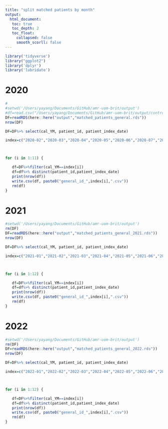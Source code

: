 ```yaml
---
title: "split matched patients by month"
output: 
  html_document:
   toc: true
   toc_depth: 2
   toc_float:
     collapsed: false
     smooth_scorll: false
---
```


```r
library('tidyverse')
library("ggplot2")
library('dplyr')
library('lubridate')
```



# 2020
```r
#
#setwd('/Users/yayang/Documents/GitHub/amr-uom-brit/output')
#df=read.csv("/Users/yayang/Documents/GitHub/amr-uom-brit/output/control_covid_infection.csv")
DF=readRDS(here::here("output","matched_patients_general.rds"))
nrow(DF)

DF=DF%>% select(cal_YM, patient_id, patient_index_date)

index=c("2020-02","2020-03","2020-04","2020-05","2020-06","2020-07","2020-08","2020-09","2020-10","2020-11","2020-12")



for (i in 1:11) {

   df=DF%>%filter(cal_YM==index[i])
   df=df%>% distinct(patient_id,patient_index_date)
   print(nrow(df))
   write.csv(df, paste0("general_id_",index[i],".csv"))
   rm(df)
}

```

# 2021
```r
#setwd('/Users/yayang/Documents/GitHub/amr-uom-brit/output')
rm(DF)
DF=readRDS(here::here("output","matched_patients_general_2021.rds"))
nrow(DF)

DF=DF%>% select(cal_YM, patient_id, patient_index_date)

index=c("2021-01","2021-02","2021-03","2021-04","2021-05","2021-06","2021-07","2021-08","2021-09","2021-10","2021-11","2021-12")



for (i in 1:12) {

   df=DF%>%filter(cal_YM==index[i])
   df=df%>% distinct(patient_id,patient_index_date)
   print(nrow(df))
   write.csv(df, paste0("general_id_",index[i],".csv"))
   rm(df)
}

```



# 2022
```r
#setwd('/Users/yayang/Documents/GitHub/amr-uom-brit/output')
rm(DF)
DF=readRDS(here::here("output","matched_patients_general_2022.rds"))
nrow(DF)

DF=DF%>% select(cal_YM, patient_id, patient_index_date)

index=c("2022-01","2022-02","2022-03","2022-04","2022-05","2022-06","2022-07","2022-08","2022-09","2022-10","2022-11","2022-12")



for (i in 1:12) {

   df=DF%>%filter(cal_YM==index[i])
   df=df%>% distinct(patient_id,patient_index_date)
   print(nrow(df))
   write.csv(df, paste0("general_id_",index[i],".csv"))
   rm(df)
}

```
